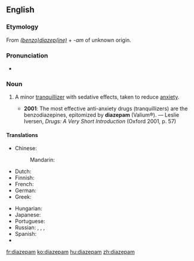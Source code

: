 ==English==

===Etymology===
From ''[[benzodiazepine|(benzo)diazep(ine)]]'' + ''-am'' of unknown origin.

===Pronunciation===
* {{IPA|/daɪˈæzəpæm/}}

===Noun===
{{wikipedia}}
{{en-noun}}

# {{pharmaceutical drug}} A minor [[tranquillizer]] with sedative effects, taken to reduce [[anxiety]].
#* '''2001''': The most effective anti-anxiety drugs (tranquillizers) are the benzodiazepines, epitomized by '''diazepam''' (Valium®). — Leslie Iversen, ''Drugs: A Very Short Introduction'' (Oxford 2001, p. 57)

====Translations====
{{trans-top|minor tranquillizer}}
* Chinese:
*: Mandarin: {{t-|cmn|地西泮|tr=dìxīpàn|sc=Hani}}
* Dutch: {{t-|nl|diazepam}}
* Finnish: {{t+|fi|diatsepaami}}
* French: {{t+|fr|diazépam|m}}
* German: {{t-|de|Diazepam|n}}
* Greek: {{t-|el|διαζεπάμη|f|tr=diazepámi|sc=Grek}}
{{trans-mid}}
* Hungarian: {{t+|hu|diazepám}}
* Japanese: {{t-|ja|ジアゼパム|tr=jiazepamu}}
* Portuguese: {{t-|pt|diazepam|m}}
* Russian: {{t-|ru|диазепам|m|tr=diaz'epám}}, {{t-|ru|сибазон|m|tr=sibazón}}, {{t-|ru|реланиум|m|tr=r'elánium}}, {{t+|ru|седуксен|m|tr=s'eduks'én}}
* Spanish: {{t-|es|diazepam|m}}
* {{trreq|th}}
{{trans-bottom}}

[[fr:diazepam]]
[[ko:diazepam]]
[[hu:diazepam]]
[[zh:diazepam]]
